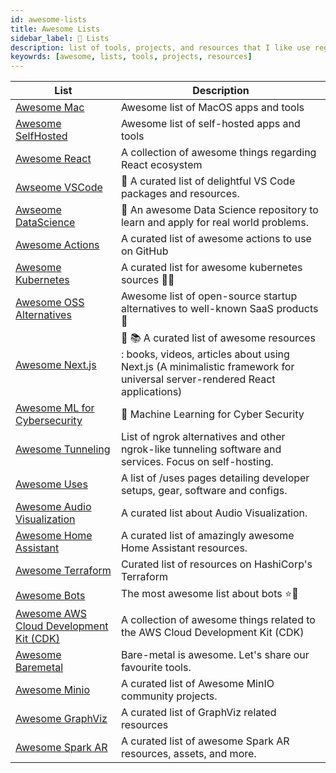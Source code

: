 ```yaml
---
id: awesome-lists
title: Awesome Lists
sidebar_label: 🌟 Lists
description: list of tools, projects, and resources that I like use regularly
keyowrds: [awesome, lists, tools, projects, resources]
---
```


| List | Description |
| --- | --- |
| [Awesome Mac](https://github.com/jaywcjlove/awesome-mac) | Awesome list of MacOS apps and tools |
| [Awesome SelfHosted](https://github.com/awesome-selfhosted/awesome-selfhosted) | Awesome list of self-hosted apps and tools |
| [Awesome React](https://github.com/enaqx/awesome-react) | A collection of awesome things regarding React ecosystem |
| [Awseome VSCode](https://github.com/viatsko/awesome-vscode) | 🎨 A curated list of delightful VS Code packages and resources. |
| [Awseome DataScience](https://github.com/academic/awesome-datascience) | 📝 An awesome Data Science repository to learn and apply for real world problems. |
| [Awesome Actions](https://github.com/sdras/awesome-actions) | A curated list of awesome actions to use on GitHub |
| [Awesome Kubernetes](https://github.com/ramitsurana/awesome-kubernetes) | A curated list for awesome kubernetes sources 🚢🎉 |
| [Awesome OSS Alternatives](https://github.com/RunaCapital/awesome-oss-alternatives) | Awesome list of open-source startup alternatives to well-known SaaS products 🚀 |
| [Awesome Next.js](https://github.com/unicodeveloper/awesome-nextjs) | 📔 📚 A curated list of awesome resources : books, videos, articles about using Next.js (A minimalistic framework for universal server-rendered React applications) |
| [Awesome ML for Cybersecurity](https://github.com/jivoi/awesome-ml-for-cybersecurity) | 🐙 Machine Learning for Cyber Security |
| [Awesome Tunneling](https://github.com/anderspitman/awesome-tunneling) | List of ngrok alternatives and other ngrok-like tunneling software and services. Focus on self-hosting. |
| [Awesome Uses](https://github.com/wesbos/awesome-uses) | A list of /uses pages detailing developer setups, gear, software and configs. |
| [Awesome Audio Visualization](https://github.com/willianjusten/awesome-audio-visualization) | A curated list about Audio Visualization. |
| [Awesome Home Assistant](https://github.com/frenck/awesome-home-assistant) | A curated list of amazingly awesome Home Assistant resources. |
| [Awesome Terraform](https://github.com/shuaibiyy/awesome-terraform) | Curated list of resources on HashiCorp's Terraform |
| [Awesome Bots](https://github.com/DopplerHQ/awesome-bots) | The most awesome list about bots ⭐️🤖 |
| [Awesome AWS Cloud Development Kit (CDK)](https://github.com/kolomied/awesome-cdk) | A collection of awesome things related to the AWS Cloud Development Kit (CDK) |
| [Awesome Baremetal](https://github.com/alexellis/awesome-baremetal) | Bare-metal is awesome. Let's share our favourite tools. |
| [Awesome Minio](https://github.com/minio/awesome-minio) | A curated list of Awesome MinIO community projects. |
| [Awesome GraphViz](https://github.com/CodeFreezr/awesome-graphviz) | A curated list of GraphViz related resources |
| [Awesome Spark AR](https://github.com/Spark-AR-Community/awesome-spark-ar) | A curated list of awesome Spark AR resources, assets, and more. |
